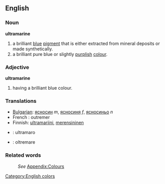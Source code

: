 ==English==

===Noun===
'''ultramarine'''
#a brilliant [[blue]] [[pigment]] that is either extracted from mineral deposits or made synthetically.
#a brilliant pure blue or slightly [[purple|purplish]] [[color|colour]].

===Adjective===
'''ultramarine'''
#having a brilliant blue colour.

===Translations===
* [[Bulgarian]]: [[ясносин]] ''m'', [[ясносиня]] ''f'', [[ясносиньо]] ''n''
* French : outremer
* Finnish: [[ultramariini]], [[merensininen]]
* {{io}} : ultramaro
* {{it}} : oltremare

===Related words===
:''See'' [[Wiktionary_Appendix:Colours|Appendix:Colours]]

[[Category:English colors]]